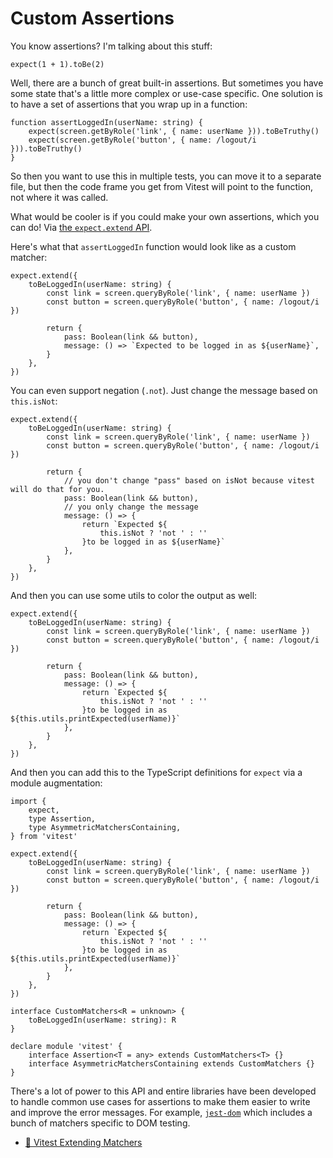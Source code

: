 # Custom Assertions

You know assertions? I'm talking about this stuff:

```tsx
expect(1 + 1).toBe(2)
```

Well, there are a bunch of great built-in assertions. But sometimes you have
some state that's a little more complex or use-case specific. One solution is
to have a set of assertions that you wrap up in a function:

```tsx
function assertLoggedIn(userName: string) {
	expect(screen.getByRole('link', { name: userName })).toBeTruthy()
	expect(screen.getByRole('button', { name: /logout/i })).toBeTruthy()
}
```

So then you want to use this in multiple tests, you can move it to a separate
file, but then the code frame you get from Vitest will point to the function,
not where it was called.

What would be cooler is if you could make your own assertions, which you can do!
Via [the `expect.extend` API](https://vitest.dev/guide/extending-matchers.html).

Here's what that `assertLoggedIn` function would look like as a custom matcher:

```tsx
expect.extend({
	toBeLoggedIn(userName: string) {
		const link = screen.queryByRole('link', { name: userName })
		const button = screen.queryByRole('button', { name: /logout/i })

		return {
			pass: Boolean(link && button),
			message: () => `Expected to be logged in as ${userName}`,
		}
	},
})
```

You can even support negation (`.not`). Just change the message based on
`this.isNot`:

```tsx lines=11-13
expect.extend({
	toBeLoggedIn(userName: string) {
		const link = screen.queryByRole('link', { name: userName })
		const button = screen.queryByRole('button', { name: /logout/i })

		return {
			// you don't change "pass" based on isNot because vitest will do that for you.
			pass: Boolean(link && button),
			// you only change the message
			message: () => {
				return `Expected ${
					this.isNot ? 'not ' : ''
				}to be logged in as ${userName}`
			},
		}
	},
})
```

And then you can use some utils to color the output as well:

```tsx lines=11
expect.extend({
	toBeLoggedIn(userName: string) {
		const link = screen.queryByRole('link', { name: userName })
		const button = screen.queryByRole('button', { name: /logout/i })

		return {
			pass: Boolean(link && button),
			message: () => {
				return `Expected ${
					this.isNot ? 'not ' : ''
				}to be logged in as ${this.utils.printExpected(userName)}`
			},
		}
	},
})
```

And then you can add this to the TypeScript definitions for `expect` via a
module augmentation:

```tsx lines=23-25,27-30
import {
	expect,
	type Assertion,
	type AsymmetricMatchersContaining,
} from 'vitest'

expect.extend({
	toBeLoggedIn(userName: string) {
		const link = screen.queryByRole('link', { name: userName })
		const button = screen.queryByRole('button', { name: /logout/i })

		return {
			pass: Boolean(link && button),
			message: () => {
				return `Expected ${
					this.isNot ? 'not ' : ''
				}to be logged in as ${this.utils.printExpected(userName)}`
			},
		}
	},
})

interface CustomMatchers<R = unknown> {
	toBeLoggedIn(userName: string): R
}

declare module 'vitest' {
	interface Assertion<T = any> extends CustomMatchers<T> {}
	interface AsymmetricMatchersContaining extends CustomMatchers {}
}
```

There's a lot of power to this API and entire libraries have been developed to
handle common use cases for assertions to make them easier to write and improve
the error messages. For example,
[`jest-dom`](https://github.com/testing-library/jest-dom) which includes a bunch
of matchers specific to DOM testing.

- [📜 Vitest Extending Matchers](https://vitest.dev/guide/extending-matchers.html)

